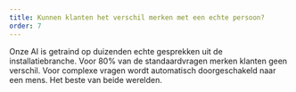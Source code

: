 ```yaml
---
title: Kunnen klanten het verschil merken met een echte persoon?
order: 7
---
```

Onze AI is getraind op duizenden echte gesprekken uit de installatiebranche. Voor 80% van de standaardvragen merken klanten geen verschil. Voor complexe vragen wordt automatisch doorgeschakeld naar een mens. Het beste van beide werelden.
